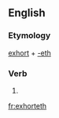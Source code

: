==English==

===Etymology===
[[exhort]] + [[-eth]]

===Verb===
{{en-verb form}}

# {{archaic third-person singular of|exhort}}

[[fr:exhorteth]]